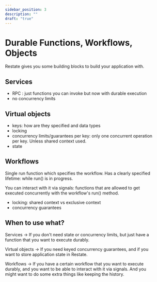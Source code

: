 ```yaml
---
sidebar_position: 3
description: ""
draft: "true"
---
```


# Durable Functions, Workflows, Objects

Restate gives you some building blocks to build your application with.

## Services
- RPC : just functions you can invoke but now with durable execution
- no concurrency limits

## Virtual objects
- keys: how are they specified and data types
- locking
- concurrency limits/guarantees per key: only one concurrent operation per key. Unless shared context used.
- state


## Workflows
Single run function which specifies the workflow.
Has a clearly specified lifetime: while run() is in progress.

You can interact with it via signals: functions that are allowed to get executed concurrently with the workflow's run() method.

- locking: shared context vs exclusive context
- concurrency guarantees


## When to use what?

Services -> If you don't need state or concurrency limits, but just have a function that you want to execute durably.

Virtual objects -> If you need keyed concurrency guarantees, and if you want to store application state in Restate.

Workflows -> If you have a certain workflow that you want to execute durably, and you want to be able to interact with it via signals.
And you might want to do some extra things like keeping the history.
